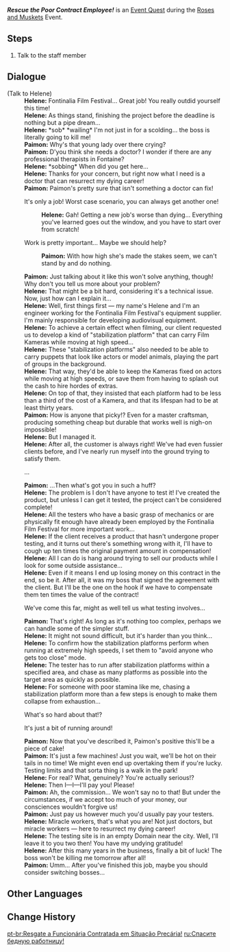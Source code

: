 {{Quest Infobox
|id            = 74680
|image         = Event Quest Rescue the Poor Contract Employee.png
|type          = World
|event_name    = Roses and Muskets
|summary       = <!-- editor written summary. quest description goes to dialogue -->
|requirement   = 
* Complete [[The Crack of Muskets Breaking the Silence]]
|characters    = Helene; Paimon; Traveler
|startLocation = [[Court of Fontaine]], [[Fontaine]]
|region        = Fontaine
|area          = Court of Fontaine Region
|subarea       = Court of Fontaine
|next          = 
|rewards       = Mora*10,000;Adventurer's Experience*4
|otherRewards  = 
* Unlocks the [[Roses and Muskets/Xtreme Drive|Xtreme Drive]] subevent.
}}
'''''Rescue the Poor Contract Employee!''''' is an [[Event Quest]] during the [[Roses and Muskets]] Event.

==Steps==
# Talk to the staff member

==Dialogue==
{{Quest Description|During the joyous festival, some involved with the filmmaking industry are wearing frowns. You and Paimon encounter an unfortunate contracted employee...}}
{{Dialogue Start}}
;(Talk to Helene)
:'''Helene:''' Fontinalia Film Festival... Great job! You really outdid yourself this time!
:'''Helene:''' As things stand, finishing the project before the deadline is nothing but a pipe dream...
:'''Helene:''' *sob* *wailing* I'm not just in for a scolding... the boss is literally going to kill me!
:'''Paimon:''' Why's that young lady over there crying?
:'''Paimon:''' D'you think she needs a doctor? I wonder if there are any professional therapists in Fontaine?
:'''Helene:''' *sobbing* When did you get here...
:'''Helene:''' Thanks for your concern, but right now what I need is a doctor that can resurrect my dying career!
:'''Paimon:''' Paimon's pretty sure that isn't something a doctor can fix!
:{{DIcon}} It's only a job! Worst case scenario, you can always get another one!
::'''Helene:''' Gah! Getting a new job's worse than dying... Everything you've learned goes out the window, and you have to start over from scratch!
:{{DIcon}} Work is pretty important... Maybe we should help?
::'''Paimon:''' With how high she's made the stakes seem, we can't stand by and do nothing.
:'''Paimon:''' Just talking about it like this won't solve anything, though! Why don't you tell us more about your problem?
:'''Helene:''' That might be a bit hard, considering it's a technical issue. Now, just how can I explain it...
:'''Helene:''' Well, first things first &mdash; my name's Helene and I'm an engineer working for the Fontinalia Film Festival's equipment supplier. I'm mainly responsible for developing audiovisual equipment.
:'''Helene:''' To achieve a certain effect when filming, our client requested us to develop a kind of "stabilization platform" that can carry Film Kameras while moving at high speed...
:'''Helene:''' These "stabilization platforms" also needed to be able to carry puppets that look like actors or model animals, playing the part of groups in the background.
:'''Helene:''' That way, they'd be able to keep the Kameras fixed on actors while moving at high speeds, or save them from having to splash out the cash to hire hordes of extras.
:'''Helene:''' On top of that, they insisted that each platform had to be less than a third of the cost of a Kamera, and that its lifespan had to be at least thirty years.
:'''Paimon:''' How is anyone that picky!? Even for a master craftsman, producing something cheap but durable that works well is nigh-on impossible!
:'''Helene:''' But I managed it.
:'''Helene:''' After all, the customer is always right! We've had even fussier clients before, and I've nearly run myself into the ground trying to satisfy them.
:{{DIcon}} ...
:'''Paimon:''' ...Then what's got you in such a huff?
:'''Helene:''' The problem is I don't have anyone to test it! I've created the product, but unless I can get it tested, the project can't be considered complete!
:'''Helene:''' All the testers who have a basic grasp of mechanics or are physically fit enough have already been employed by the Fontinalia Film Festival for more important work...
:'''Helene:''' If the client receives a product that hasn't undergone proper testing, and it turns out there's something wrong with it, I'll have to cough up ten times the original payment amount in compensation!
:'''Helene:''' All I can do is hang around trying to sell our products while I look for some outside assistance...
:'''Helene:''' Even if it means I end up losing money on this contract in the end, so be it. After all, it was my boss that signed the agreement with the client. But I'll be the one on the hook if we have to compensate them ten times the value of the contract!
:{{DIcon}} We've come this far, might as well tell us what testing involves...
:'''Paimon:''' That's right! As long as it's nothing too complex, perhaps we can handle some of the simpler stuff.
:'''Helene:''' It might not sound difficult, but it's harder than you think...
:'''Helene:''' To confirm how the stabilization platforms perform when running at extremely high speeds, I set them to "avoid anyone who gets too close" mode.
:'''Helene:''' The tester has to run after stabilization platforms within a specified area, and chase as many platforms as possible into the target area as quickly as possible.
:'''Helene:''' For someone with poor stamina like me, chasing a stabilization platform more than a few steps is enough to make them collapse from exhaustion...
:{{DIcon}} What's so hard about that!?
:{{DIcon}} It's just a bit of running around!
:'''Paimon:''' Now that you've described it, Paimon's positive this'll be a piece of cake!
:'''Paimon:''' It's just a few machines! Just you wait, we'll be hot on their tails in no time! We might even end up overtaking them if you're lucky. Testing limits and that sorta thing is a walk in the park!
:'''Helene:''' For real? What, genuinely? You're actually serious!?
:'''Helene:''' Then I&mdash;I&mdash;I'll pay you! Please!
:'''Paimon:''' Ah, the commission... We won't say no to that! But under the circumstances, if we accept too much of your money, our consciences wouldn't forgive us!
:'''Paimon:''' Just pay us however much you'd usually pay your testers.
:'''Helene:''' Miracle workers, that's what you are! Not just doctors, but miracle workers &mdash; here to resurrect my dying career!
:'''Helene:''' The testing site is in an empty Domain near the city. Well, I'll leave it to you two then! You have my undying gratitude!
:'''Helene:''' After this many years in the business, finally a bit of luck! The boss won't be killing me tomorrow after all!
:'''Paimon:''' Umm... After you've finished this job, maybe you should consider switching bosses...
{{Dialogue End}}

==Other Languages==
{{Other Languages
|en      = Rescue the Poor Contract Employee!
|zhs     = 救救可怜的乙方员工！
|zhs_rm  = Jiùjiù Kělián de Yìfāng Yuángōng!
|zht     = 救救可憐的乙方員工！
|zht_rm  = Jiùjiù Kělián de Yìfāng Yuángōng!
|zh_tl   = Rescue the Poor Contract Employee!
|ja      = 可哀想な社員を助けて！
|ja_rm   = Kawaisou-na Shain wo Tasukete!
|ja_tl   = Rescue the Poor Contract Employee!
|ko      = 불쌍한 하청 직원을 도와주세요!
|ko_rm   = 
|ko_tl   = 
|es      = Salva a la pobre empleada
|es_tl   = Save the Poor Employee
|fr      = À la rescousse d'une pauvre employée !
|fr_tl   = To the Rescue of a Poor Employee!
|ru      = Спасите бедную работницу!
|ru_tl   = 
|th      = ช่วยเหลือพนักงานที่น่าสงสาร!
|th_rm   = 
|th_tl   = 
|vi      = Giải Cứu Nhân Viên Hợp Đồng!
|vi_tl   = 
|de      = Rette die arme Vertragsmitarbeiterin!
|de_tl   = Rescue the Poor Contract Employee!
|id      = Selamatkan Karyawan Kontrak yang Malang
|id_tl   = Rescue the Poor Contract Employee
|pt      = Resgate a Funcionária Contratada em Situação Precária!
|pt_tl   = 
|tr      = Sözleşmeli Çalışanın Bitmeyen Çilesi
|tr_tl   = 
|it      = Salva la dipendente sfortunata
|it_tl   = 
}}

==Change History==
{{Change History|4.3}}

[[pt-br:Resgate a Funcionária Contratada em Situação Precária!]]
[[ru:Спасите бедную работницу!]]